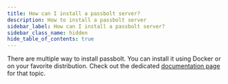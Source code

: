 ```yaml
---
title: How can I install a passbolt server?
description: How to install a passbolt server
sidebar_label: How can I install a passbolt server?
sidebar_class_name: hidden
hide_table_of_contents: true
---
```


There are multiple way to install passbolt. You can install it using Docker or on your favorite distribution. Check out the dedicated [documentation page](/hosting/install) for that topic.